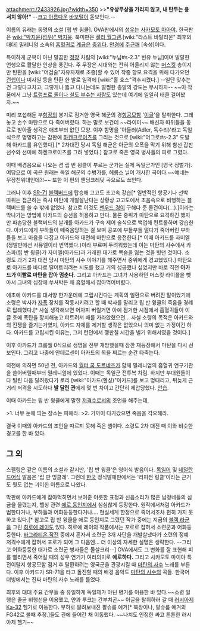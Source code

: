 attachment:/2433926.jpg?width=350
>>'''"유상무상을 가리지 않고, 내 탄두는 용서치 않아!"'''
--[[크고 아름다운]] [[바보털]]이 돋보인다.--

이름의 유래는 동명의 소설 [립 반 윙클]. OVA판에서의 [[성우]]는 [[사카모토 마아야]]. 한국판은 [[wiki:"박지윤(성우)" 박지윤]]. 북미판은 [[켈리 월그렌]].[wiki:"라스트 바탈리온" 최후의 대대] 밀레니엄 소속의 [[흡혈귀]]로 [[계급]]은 [[중위]]다. [[안경]]에 [[주근깨]] [속성]이다. 

특이하게 군복이 아닌 말끔한 [[정장]] 차림의 [wiki:"누님#s-2.3" 빈유 누님]이며 발랄한 언행으로 활달한 인상을 풍긴다. 주 무장은 시대와는 전혀 어울리지 않는 [[머스킷]] 총이지만 탄환을 [wiki:"어검술"자유자재로 조종]할 수 있어 작중 항모 요격을 위해 다가오던 [[건쉽]]이나 미사일 등을 탄환 한 발로 일격에 [wiki:"홀 호스"격추시켰다.] --일단 맞추는 건 그렇다고치고, 그렇게나 뚫고 다니는데도 멀쩡한 총알의 강도는 무시하자-- ~~이 작품에서 그냥 [[투발카인 알함브라|트럼프로 돌이나 철도 부수는 사람]]도 있는데 여기에 일일히 태클 걸어봤자.~~

미리 포섭해둔 부[[함장]]의 봉기로 점거한 영국 해군의 경[[항공모함]] '[[이글]]'을 탈취한다. 그래놓고 손수 마탄으로 다 죽여버렸다. 하는 말로 보건데 ~~라이미~~ 배신자 따위들을 동료로 받아줄 생각은 애초부터 없던 모양. 이후 함명을 '아들러(Adler, 독수리)'라고 독일식으로 명명하고는 갑판에 [[하켄크로이츠]]를 그리는 것으로 [wiki:"어그로#s-2.3" 도발해 아카드를 유인했다].[* 2차대전 당시 독일 해군은 아군의 오폭을 막기 위해 함선 갑판 선수와 선미에 하켄크로이츠를 그려 넣었다.] 참고로 죽은 영국 병사들의 피로 그렸다.

이때 배경음으로 나오는 겸 립 반 윙클이 부르는 군가는 실제 독일군가인 [영국 정벌가]. 여담으로 이 곡은 원래는 독일 해군의 수병가를, 헤름스 닐이 개사한 곡이다.~~얘네는 무장친위대인데?!~~ 또한 이 편의 엔딩크레딧 곡으로도 쓰인다.  

그러나 이후 [[SR-71]] [[블랙버드]]에 탑승해 고고도 초고속 강습[* 일반적인 항공기나 선박 따위는 접근하는 즉시 마탄에 개발살난다는 상황상 고고도에서 초음속으로 비행하는 블랙버드를 쓸 수 밖에 없었다. 참고로 이것도 [[셸비 M. 펜우드|펜우드 경]]이 구해다 준 물건이다(...).]이라는 막나가는 방법에 아카드의 승선을 허용하고 만다. 물론 중위가 마탄으로 요격하긴 했지만 파손당한 블랙버드의 날개를 아카드가 구속 제어 술식으로 백업해 컨트롤하며 강습한다. 아카드에게 부하들이 떼죽음당하는 걸 보며 공포에 부들부들 떨다가 죽어버린 부하들을 보고 마음을 다잡고 아카드와 대면해 마탄으로 응전한다.[* 이때 아카드를 자미엘(정발판에선 사뮤엘이라 번역했다.)이라 부르며 두려워했는데 이는 마탄의 사수에서 카스파(립 반 윙클)가 자미엘(아카드)과 거래한 대가로 목숨을 잃는 것을 빗댄 것이다. 소령도 과거 2차 대전 당시 마탄의 사수 이야기를 해주면서 중위에게 경고했었다.] 마탄으로 아카드를 바다로 떨어트리려는 시도를 했고 거의 성공했나 싶었지만 바로 직전 '''아카드가 이빨로 마탄을 잡아 멈춘다.''' 그리고 아카드는 그녀가 사용하던 머스킷 라이플을 뺏아서 그녀의 심장에 쑤셔박은 채 흡혈해서 잡아먹어버렸다.

애초에 아카드를 대서양 한가운데에 고립시킨다는 계획의 일환으로 버려진 말이었기에 소령은 박사가 [[자폭]] 장치를 작동시키려고 할 때 박사를 말리고 립 반 윙클의 죽음을 경례로 답례했다.[* 사실 생각해보면 어차피 버릴거면 아예 점거한 시점에서 흡혈귀들이 이글 호에 폭탄을 장치해놓고 터트려서 배를 가라앉혔으면... 사실 소령의 목적은 아카드와의 전쟁을 즐기는거였지, 아카드 자체를 제거할 생각은 없었으니 의미 없는 가정이긴 하다. 아카드를 고립시킨 이유는, 그저 런던에서 깽판칠 시간을 벌기 위해서였을 것이다.]

이후 아카드가 크롬웰 0식으로 생명을 전부 개방했을때 잠깐 재등장해서 마탄을 다시 선보인다. 그리고 나중에 안데르센이 아카드의 목을 찌르는 순간 타죽는다.

외전에 의하면 50년 전, 아카드와 [[월터 쿰 도르네즈]]가 함께 밀레니엄의 흡혈귀 연구기관을 쓸어버릴때부터 밀레니엄에 있었다. 이때는 독일군 전투복 차림. 하지만 부대원들이 다 털린 다음 달려왔다가 로리 [wiki:"아카드(헬싱)"아카드]를 보고 멍때리고, 뒤늦게 근거리 저격을 시도하다 '''발 달린 관'''에게 몇 번 차이고 간단히 제압당했다. [[안습]].

이때 아카드는 립 반 윙클에게 말한 [[저격수]]로서의 조언을 해주는데,

>1. 너무 눈에 띄는 장소는 피해라.
>2. 가까이 다가갔으면 죽음을 각오해라.

결국 이때의 아카드의 조언을 따르지 못해 죽은 셈이다. 소령도 2차 대전 때 이와 비슷한 경고를 한 바 있다.

== 그 외 ==
스펠링은 같은 이름의 소설과 같지만, '립 반 윙클'은 영어식 발음이다. [[독일어]] 및 [[네덜란드어]]식 발음은 '립 판 빙클레'. 그런데 [[한국]] 정식발매판에서는 '리피전 링클'이라는 근거도 뭣도 없는 괴이한 이름으로 나왔다.

막판에 아카드에게 잡아먹히면서 보여준 야릇한 표정과 신음소리가 많은 남정네들의 심금을 울렸는지, 헬싱 관련 [[에로 동인지]]에서 심심찮게 등장한다. 원작에서처럼 아카드가 범한다거나, 부하들과 어화둥둥한다거나…. 현실세계 한정으로 죽어서조차 편히 가지 못하고 있다.[* 참고로 립 반 윙클을 에로 동인지로 그렸던 작가 중에는 지금의 [[블랙 라군]]을 그린 [[히로에 레이]]도 있다. 히로에 레이의 작품에서는 포로로 잡혀서 소련군과 어화둥둥한다. [[바그라티온 작전]] 중에서 혼자서 소련군 3개 사단을 개발살냈다가 소련의 정예 저격수에게 잡혀서 포로가 되어 그 다음엔... 더 이상의 자세한 설명은 생략한다. --그리고 어화둥둥한 대가로 소련군 병사들은 몰살크리--] OVA에서도 그 변화를 잘 표현해 피를 빨리면서 죽어갈 때의 성우 연기가 여러의미로 '''에로하다.''' 그리고 사카모토 마이야 특전이랄지 항공모함 점거 후 탈환하려는 영국군을 관광시킬 때 [[마탄의 사수]] 노래를 부른다. 이후 아카드가 SR-71을 타고 돌진할 때의 배경 음악도 [[마탄의 사수]]의 곡들. 한국어 더빙에서는 진짜 마탄의 사수 노래를 틀었다.

최후의 대대 주요 간부들 중 유일하게 독일제가 아닌 병기를 이용한 바 있다.~~소령 일행은 줄곧 비행선을 이용했고, 얀과 루크는 간부치곤~~ 이글을 탈취하러 갈 때 [[러시아]]제 [[Ka-32]] 헬기로 이동한다. 부하로 딸려보내진 팔슈름 예거[* 복장이나, 팔슈름 예거의 FG42로 볼때 추정.]들도 관에 들어간 채 이동했다. ~~나치도 인정한 싸고 튼튼한 러시아제 헬기~~


